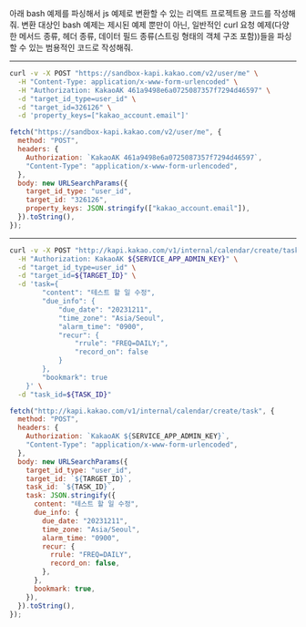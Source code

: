 아래 bash 예제를 파싱해서 js 예제로 변환할 수 있는 리액트 프로젝트용 코드를 작성해줘. 변환 대상인 bash 예제는 제시된 예제 뿐만이 아닌, 일반적인 curl 요청 예제(다양한 메서드 종류, 헤더 종류, 데이터 필드 종류(스트링 형태의 객체 구조 포함))들을 파싱할 수 있는 범용적인 코드로 작성해줘.

---

```bash
curl -v -X POST "https://sandbox-kapi.kakao.com/v2/user/me" \
  -H "Content-Type: application/x-www-form-urlencoded" \
  -H "Authorization: KakaoAK 461a9498e6a0725087357f7294d46597" \
  -d "target_id_type=user_id" \
  -d "target_id=326126" \
  -d 'property_keys=["kakao_account.email"]'
```

```js
fetch("https://sandbox-kapi.kakao.com/v2/user/me", {
  method: "POST",
  headers: {
    Authorization: `KakaoAK 461a9498e6a0725087357f7294d46597`,
    "Content-Type": "application/x-www-form-urlencoded",
  },
  body: new URLSearchParams({
    target_id_type: "user_id",
    target_id: "326126",
    property_keys: JSON.stringify(["kakao_account.email"]),
  }).toString(),
});
```

---

```bash
curl -v -X POST "http://kapi.kakao.com/v1/internal/calendar/create/task" \
  -H "Authorization: KakaoAK ${SERVICE_APP_ADMIN_KEY}" \
  -d "target_id_type=user_id" \
  -d "target_id=${TARGET_ID}" \
  -d 'task={
        "content": "테스트 할 일 수정",
        "due_info": {
            "due_date": "20231211",
            "time_zone": "Asia/Seoul",
            "alarm_time": "0900",
            "recur": {
                "rrule": "FREQ=DAILY;",
                "record_on": false
            }
        },
        "bookmark": true
    }' \
  -d "task_id=${TASK_ID}"
```

```js
fetch("http://kapi.kakao.com/v1/internal/calendar/create/task", {
  method: "POST",
  headers: {
    Authorization: `KakaoAK ${SERVICE_APP_ADMIN_KEY}`,
    "Content-Type": "application/x-www-form-urlencoded",
  },
  body: new URLSearchParams({
    target_id_type: "user_id",
    target_id: `${TARGET_ID}`,
    task_id: `${TASK_ID}`,
    task: JSON.stringify({
      content: "테스트 할 일 수정",
      due_info: {
        due_date: "20231211",
        time_zone: "Asia/Seoul",
        alarm_time: "0900",
        recur: {
          rrule: "FREQ=DAILY",
          record_on: false,
        },
      },
      bookmark: true,
    }),
  }).toString(),
});
```
